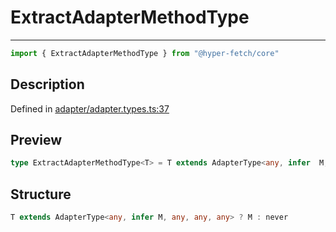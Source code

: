 

# ExtractAdapterMethodType

<div class="api-docs__separator" data-reactroot="">

---

</div><div class="api-docs__import" data-reactroot="">

```ts
import { ExtractAdapterMethodType } from "@hyper-fetch/core"
```

</div><div class="api-docs__section">

## Description

</div><div class="api-docs__description"><span class="api-docs__do-not-parse">



</span></div><p class="api-docs__definition">

Defined in [adapter/adapter.types.ts:37](https://github.com/BetterTyped/hyper-fetch/blob/cc329b91/packages/core/src/adapter/adapter.types.ts#L37)

</p><div class="api-docs__section">

## Preview

</div><div class="api-docs__preview type single">

```ts
type ExtractAdapterMethodType<T> = T extends AdapterType<any, infer  M, any, any, any> ? M : never;
```

</div><div class="api-docs__section">

## Structure

</div><div class="api-docs__returns">

```ts
T extends AdapterType<any, infer M, any, any, any> ? M : never
```

</div>